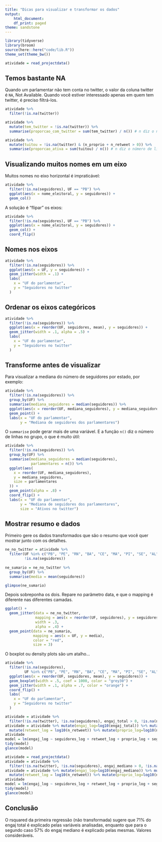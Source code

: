 ```yaml
---
title: "Dicas para visualizar e transformar os dados"
output:
    html_document:
    df_print: paged
theme: sandstone
---
```


```r
library(tidyverse)
library(broom)
source(here::here("code/lib.R"))
theme_set(theme_bw())
```


```r
atividade = read_projectdata()
```

## Temos bastante NA

Quando um parlamentar não tem conta no twitter, o valor da coluna twitter é `NA`, Not Available. Quando você estiver interessado apenas em quem tem twitter, é preciso filtrá-los. 

```r
atividade %>% 
  filter(!is.na(twitter))
```

```r
atividade %>% 
  mutate(tem_twitter = !is.na(twitter)) %>% 
  summarise(proporcao_com_twitter = sum(tem_twitter) / n()) # n diz o número de linhas do grupo
```

```r
atividade %>% 
  mutate(tuitou = !is.na(twitter) & (n_proprio + n_retweet > 0)) %>% 
  summarise(proporcao_ativa = sum(tuitou) / n()) # n diz o número de linhas do grupo
```


## Visualizando muitos nomes em um eixo

Muitos nomes no eixo horizontal é impraticável:

```r
atividade %>% 
  filter(!is.na(seguidores), UF == "PB") %>% 
  ggplot(aes(x = nome_eleitoral, y = seguidores)) + 
  geom_col()
```

A solução é "flipar" os eixos:

```r
atividade %>% 
  filter(!is.na(seguidores), UF == "PB") %>% 
  ggplot(aes(x = nome_eleitoral, y = seguidores)) + 
  geom_col() + 
  coord_flip()

```

## Nomes nos eixos

```r
atividade %>% 
  filter(!is.na(seguidores)) %>% 
  ggplot(aes(x = UF, y = seguidores)) + 
  geom_jitter(width = .1) + 
  labs(
    x = "UF do parlamentar", 
    y = "Seguidores no twitter"
  )
```

## Ordenar os eixos categóricos

```r
atividade %>% 
  filter(!is.na(seguidores)) %>% 
  ggplot(aes(x = reorder(UF, seguidores, mean), y = seguidores)) + 
  geom_jitter(width = .1, alpha = .5) + 
  labs(
    x = "UF do parlamentar", 
    y = "Seguidores no twitter"
  )
```

## Transforme antes de visualizar

Para visualizar a mediana do número de seguidores por estado, por exemplo: 

```r
atividade %>%
  filter(!is.na(seguidores)) %>%
  group_by(UF) %>%
  summarise(mediana_seguidores = median(seguidores)) %>% 
  ggplot(aes(x = reorder(UF, mediana_seguidores), y = mediana_seguidores)) +
  geom_point() +
  labs(x = "UF do parlamentar",
       y = "Mediana de seguidores dos parlamentares")
```

O `summarise` pode gerar mais de uma variável. E a função `n()` diz o número de linhas no grupo, o que é muito útil:

```r
atividade %>%
  filter(!is.na(seguidores)) %>%
  group_by(UF) %>%
  summarise(mediana_seguidores = median(seguidores),
            parlamentares = n()) %>%
  ggplot(aes(
    x = reorder(UF, mediana_seguidores),
    y = mediana_seguidores,
    size = parlamentares
  )) +
  geom_point(alpha = .8) +
  coord_flip() +
  labs(x = "UF do parlamentar",
       y = "Mediana de seguidores dos parlamentares", 
       size = "Ativos no twitter")
```

## Mostrar resumo e dados

Primeiro gere os dados transformados que são o resumo que você quer mostrar junto com os detalhes. 

```r
ne_no_twitter = atividade %>%
  filter(UF %in% c("PB", "PE", "RN", "BA", "CE", "MA", "PI", "SE", "AL"),
         !is.na(seguidores)) 
  
ne_sumario = ne_no_twitter %>% 
  group_by(UF) %>% 
  summarise(media = mean(seguidores))

glimpse(ne_sumario)
```

Depois sobreponha os dois. Repare no parâmetro data, e que o mapping é diferente nas diferentes camadas. 

```r
ggplot() + 
  geom_jitter(data = ne_no_twitter, 
              mapping = aes(x = reorder(UF, seguidores), y = seguidores), 
              width = .3, 
              alpha = .4) + 
  geom_point(data = ne_sumario, 
             mapping = aes(x = UF, y = media), 
             color = "red", 
             size = 3)
```

O boxplot ou density plots são um atalho...

```r
atividade %>% 
  filter(!is.na(seguidores), 
         UF %in% c("PB", "PE", "RN", "BA", "CE", "MA", "PI", "SE", "AL")) %>% 
  ggplot(aes(x = reorder(UF, seguidores, mean), y = seguidores)) + 
  geom_boxplot(width = .5, coef = 1000, color = "grey30") + 
  geom_jitter(width = .1, alpha = .7, color = "orange") + 
  coord_flip() + 
  labs(
    x = "UF do parlamentar", 
    y = "Seguidores no twitter"
  )
```

```r
atividade = atividade %>% 
  filter(!is.na(twitter), !is.na(seguidores), engaj_total > 0, !is.na(n_retweet), !is.na(segue), !is.na(n_proprio), segue > 0, n_proprio>0, seguidores > 0, n_retweet > 0)
atividade = atividade %>% mutate(engaj_log=log10(engaj_total)) %>% mutate(seguidores_log=log10(seguidores)) %>% 
  mutate(retweet_log = log10(n_retweet)) %>% mutate(proprio_log=log10(n_proprio)) %>% mutate(segue_log=log10(segue))
atividade
model = lm(engaj_log ~ seguidores_log + retweet_log + proprio_log + segue_log + casa, data=atividade)
tidy(model)
glance(model)
```

```r
atividade = read_projectdata()
atividade = atividade %>% 
  filter(!is.na(twitter), !is.na(seguidores), engaj_mediano > 0, !is.na(n_retweet), !is.na(segue), !is.na(n_proprio), segue > 0, n_proprio>0, seguidores > 0, n_retweet > 0)
atividade = atividade %>% mutate(engaj_log=log10(engaj_mediano)) %>% mutate(seguidores_log=log10(seguidores)) %>% 
  mutate(retweet_log = log10(n_retweet)) %>% mutate(proprio_log=log10(n_proprio)) %>% mutate(segue_log=log10(segue))
atividade
model = lm(engaj_log ~ seguidores_log + retweet_log + proprio_log + segue_log + casa, data=atividade)
tidy(model)
glance(model)
```

## Conclusão
O rsquared da primeira regressão (não transformada) sugere que 71% do engaj total é explicado pelas variáveis analisadas, enquanto que para o segundo caso 57% do engaj mediano é explicado pelas mesmas. Valores consideráveis.
